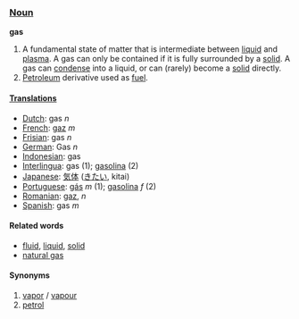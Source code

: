 ===[[Noun]]===
'''gas'''

# A fundamental state of matter that is intermediate between [[liquid]] and [[plasma]].  A gas can only be contained if it is fully surrounded by a [[solid]].  A gas can [[condense]] into a liquid, or can (rarely) become a [[solid]] directly.
# [[Petroleum]] derivative used as [[fuel]].

====[[Translation]]s====

*[[Dutch]]: gas ''n''
*[[French]]: [[gaz]] ''m''
*[[Frisian]]: gas ''n''
*[[German]]: Gas ''n''
*[[Indonesian]]: gas
*[[Interlingua]]: gas (1); [[gasolina]] (2)
*[[Japanese]]: [[気体]] ([[きたい]], kitai)
*[[Portuguese]]: [[gás]] ''m'' (1); [[gasolina]] ''f'' (2)
*[[Romanian]]: [[gaz]], ''n''
*[[Spanish]]: gas ''m''

====Related words====
*[[fluid]], [[liquid]], [[solid]]
*[[natural gas]]

====Synonyms====
#[[vapor]] / [[vapour]]
#[[petrol]]